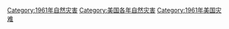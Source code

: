 [[Category:1961年自然灾害|Category:1961年自然灾害]]
[[Category:美国各年自然灾害|Category:美国各年自然灾害]]
[[Category:1961年美国灾难|Category:1961年美国灾难]]